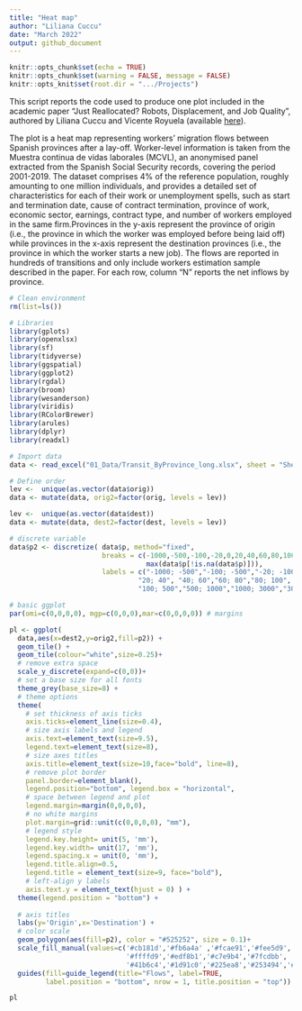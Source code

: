 ```yaml
---
title: "Heat map"
author: "Liliana Cuccu"
date: "March 2022"
output: github_document
---
```


```r
knitr::opts_chunk$set(echo = TRUE)
knitr::opts_chunk$set(warning = FALSE, message = FALSE) 
knitr::opts_knit$set(root.dir = ".../Projects")
```

This script reports the code used to produce one plot included in the academic paper “Just Reallocated? Robots, Displacement, and Job Quality”, authored by Liliana Cuccu and Vicente Royuela (available [here]( https://www.ifo.de/sites/default/files/events/2022/pillars22-Cuccu.pdf)).

The plot is a heat map representing workers' migration flows between Spanish provinces after a lay-off. Worker-level information is taken from the Muestra continua de vidas laborales (MCVL), an anonymised panel extracted from the Spanish Social Security records, covering the period 2001-2019. The dataset comprises 4% of the reference population, roughly amounting to one million individuals, and provides a detailed set of characteristics for each of their work or unemployment spells, such as start and termination date, cause of contract termination, province of work, economic sector, earnings, contract type, and number of workers employed in the same firm.Provinces in the y-axis represent the province of origin (i.e., the province in which the worker was employed before being laid off) while provinces in the x-axis represent the destination provinces (i.e., the province in which the worker starts a new job). The flows are reported in hundreds of transitions and only include workers estimation sample described in the paper. For each row, column “N” reports the net inflows by province.

```r
# Clean environment
rm(list=ls())

# Libraries
library(gplots)
library(openxlsx)
library(sf)
library(tidyverse)
library(ggspatial)
library(ggplot2)
library(rgdal) 
library(broom) 
library(wesanderson)
library(viridis)
library(RColorBrewer)
library(arules)
library(dplyr)
library(readxl)
```

```r

# Import data
data <- read_excel("01_Data/Transit_ByProvince_long.xlsx", sheet = "Sheet1" , col_names=TRUE)

# Define order 
lev <-  unique(as.vector(data$orig))
data <- mutate(data, orig2=factor(orig, levels = lev))

lev <-  unique(as.vector(data$dest))
data <- mutate(data, dest2=factor(dest, levels = lev))

# discrete variable
data$p2 <- discretize( data$p, method="fixed", 
                       breaks = c(-1000,-500,-100,-20,0,20,40,60,80,100,500,1000,3000, 
                                  max(data$p[!is.na(data$p)])),
                       labels = c("-1000; -500","-100; -500","-20; -100","-1; -20", "1; 20", 
                                "20; 40", "40; 60","60; 80","80; 100",
                                "100; 500","500; 1000","1000; 3000","3000; 5000"))
```

```r
# basic ggplot
par(omi=c(0,0,0,0), mgp=c(0,0,0),mar=c(0,0,0,0)) # margins

pl <- ggplot(
  data,aes(x=dest2,y=orig2,fill=p2)) +
  geom_tile() +
  geom_tile(colour="white",size=0.25)+
  # remove extra space
  scale_y_discrete(expand=c(0,0))+
  # set a base size for all fonts
  theme_grey(base_size=8) +
  # theme options
  theme(
    # set thickness of axis ticks
    axis.ticks=element_line(size=0.4),
    # size axis labels and legend
    axis.text=element_text(size=9.5),
    legend.text=element_text(size=8),
    # size axes titles
    axis.title=element_text(size=10,face="bold", line=8), 
    # remove plot border
    panel.border=element_blank(),
    legend.position="bottom", legend.box = "horizontal", 
    # space between legend and plot
    legend.margin=margin(0,0,0,0),
    # no white margins
    plot.margin=grid::unit(c(0,0,0,0), "mm"),
    # legend style
    legend.key.height= unit(5, 'mm'),
    legend.key.width= unit(17, 'mm'),
    legend.spacing.x = unit(0, 'mm'),
    legend.title.align=0.5,
    legend.title = element_text(size=9, face="bold"),
    # left-align y labels
    axis.text.y = element_text(hjust = 0) ) +
  theme(legend.position = "bottom") +
  
  # axis titles
  labs(y='Origin',x='Destination') +
  # color scale
  geom_polygon(aes(fill=p2), color = "#525252", size = 0.1)+
  scale_fill_manual(values=c('#cb181d','#fb6a4a' ,'#fcae91','#fee5d9',
                             '#ffffd9','#edf8b1','#c7e9b4','#7fcdbb',
                             '#41b6c4','#1d91c0','#225ea8','#253494','#081d58'), na.value="#d9d9d9") +
  guides(fill=guide_legend(title="Flows", label=TRUE, 
         label.position = "bottom", nrow = 1, title.position = "top"))

pl
```
